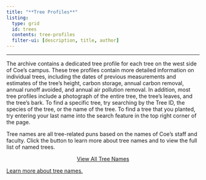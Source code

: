 ```yaml
---
title: "**Tree Profiles**"
listing:
  type: grid
  id: trees
  contents: tree-profiles
  filter-ui: [description, title, author]
---
```


------------------------------------------------------------------------

The archive contains a dedicated tree profile for each tree on the west side of Coe's campus. These tree profiles contain more detailed information on individual trees, including the dates of previous measurements and estimates of the tree's height, carbon storage, annual carbon removal, annual runoff avoided, and annual air pollution removal. In addition, most tree profiles include a photograph of the entire tree, the tree's leaves, and the tree's bark. To find a specific tree, try searching by the Tree ID, the species of the tree, or the name of the tree. To find a tree that you planted, try entering your last name into the search feature in the top right corner of the page.

Tree names are all tree-related puns based on the names of Coe's staff and faculty. Click the button to learn more about tree names and to view the full list of named trees.

<center><a class="button" href="https://coetreearchive.github.io/tree-names.html">View All Tree Names</a></center>

[Learn more about tree names.](tree-names.qmd)
